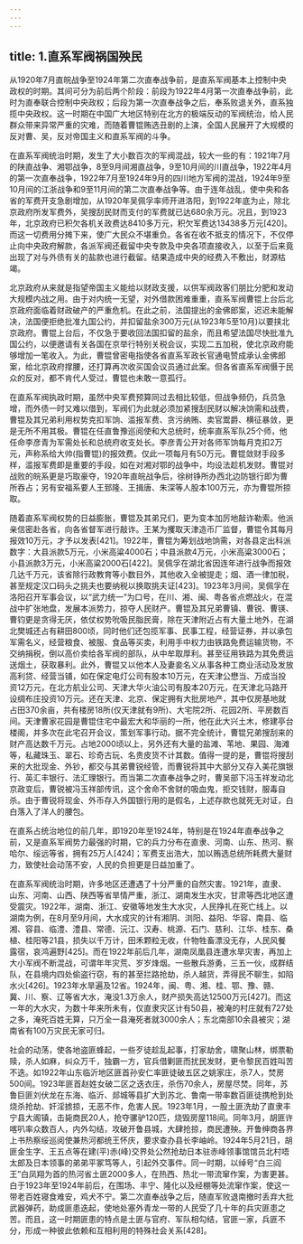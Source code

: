 ```yaml
---
---
---
```

title: 1.直系军阀祸国殃民
---




从1920年7月直皖战争至1924年第二次直奉战争前，是直系军阀基本上控制中央政权的时期。其间可分为前后两个阶段：前段为1922年4月第一次直奉战争前，此时为直奉联合控制中央政权；后段为第一次直奉战争之后，奉系败退关外，直系独揽中央政权。这一时期在中国广大地区特别在北方的极端反动的军阀统治，给人民群众带来异常严重的灾难，而随着曹锟贿选丑剧的上演，全国人民展开了大规模的反对曹、吴，反对帝国主义和直系军阀的斗争。

在直系军阀统治时期，发生了大小数百次的军阀混战，较大一些的有：1921年7月的陕直战争、湘鄂战争，8至9月间湘直战争，9至10月间的川直战争，1922年4月的第一次直奉战争，1922年7月至1924年9月的四川地方军阀的混战，1924年9至10月间的江浙战争和9至11月间的第二次直奉战争等。由于连年战乱，使中央和各省的军费开支急剧增加，从1920年吴佩孚率师开进洛阳，到1922年底为止，除北京政府所发军费外，吴搜刮民财而支付的军费就已达680余万元。况且，到1923年，北京政府已积欠各机关政费达8410多万元，积欠军费达13438多万元[420]。而这一切费用分摊下来，使广大民众不堪重负。各省在收不抵支的情况下，不仅停止向中央政府解款，各派军阀还截留中央专款及中央各项直接收入，以至于后来竟出现了对与外债有关的盐款也进行截留。结果造成中央的经费入不敷出，财源枯竭。

北京政府从来就是指望帝国主义能给以财政支援，以供军阀政客们朋比分肥和发动大规模内战之用。由于对内统一无望，对外借款困难重重，直系军阀曹锟上台后北京政府面临着财政破产的严重危机。在此之前，法国提出的金佛郎案，迟迟未能解决，法国便拒绝批准九国公约，并扣留盐余300万元(从1923年5至10月)以要挟北京政府。曹锟上台后，不仅急于要收回法国扣留的盐余，而且希望法国尽快批准九国公约，以便邀请有关各国在京举行特别关税会议，实现二五加税，使北京政府能够增加一笔收入。为此，曹锟曾密电指使各省直系军政长官通电赞成承认金佛郎案，给北京政府撑腰，还打算再次收买国会议员通过此案。但各省直系军阀慑于民众的反对，都不肯代人受过，曹锟也未敢一意孤行。

在直系军阀执政时期，虽然中央军费预算同过去相比较低，但战争频仍，兵员急增，而外债一时又难以借到，军阀们为此就必须加紧搜刮民财以解决饷需和战费，曹锟及其兄弟利用权势克扣军饷、滥报军费、贪污纳贿、卖官鬻爵、横征暴敛，更是无所不用其极。曹锟在任直鲁豫巡阅使和大总统时，统率直系军队25个师，他任命李彦青为军需处长和总统府收支处长。李彦青公开对各师军饷每月克扣2万元，声称系给大帅(指曹锟)的报效费。仅此一项每月有50万元。曹锟敛财手段多样，滥报军费即是重要的手段，如在对湘对鄂的战争中，均设法趁机发财。曹锟对战败的皖系更是巧取豪夺，1920年直皖战争后，徐树铮所办西北边防银行即为曹所吞占；另有安福系要人王郅隆、王揖唐、朱深等人股本100万元，亦为曹锟所掠取。

随着直系军阀权势的日益膨胀，曹锟及其弟兄们，更为变本加厉地敲诈勒索。他派亲信密赴各省，向各省督军进行敲诈。王某为攫取天津造币厂监督，曹锟令其每月报效10万元，才予以发表[421]。1922年，曹锟为筹划战地饷需，对各县定出科派数字：大县派款5万元，小米高粱4000石；中县派款4万元，小米高粱3000石；小县派款3万元，小米高粱2000石[422]。吴佩孚在湖北省因连年进行战争而报效几达千万元，该省除行政教育等小数目外，其他收入全被提走；烟、酒一律加税，甚至规定汉口码头之挑夫也要纳税以换取挑夫证[423]。1923年3月间，吴佩孚在洛阳召开军事会议，以“武力统一”为口号，在川、湘、闽、粤各省点燃战火，在混战中扩张地盘，发展本派势力，掠夺人民财产。曹锟及其兄弟曹镇、曹锐、曹锳、曹钧更是贪得无厌，依仗权势吮吸民脂民膏，除在天津附近占有大量土地外，在湖北樊城还占有耕田800顷，同时他们还包揽军事、民事工程，经营证券，并以承包军需名义，经营粮食、被服、食品等买卖，利用手中权力由铁路免费运输货物，不交纳捐税，倒以高价卖给各军阀的部队，从中牟取厚利。甚至征用铁路为其免费运送烟土，获取暴利。此外，曹锟又以他本人及妻妾名义从事各种工商业活动及发放高利贷、经营当铺，如在保定电灯公司有股本10万元，在天津公懋当、万成当投资12万元，在北方航业公司、天津大华火油公司有股本20万元，在天津北马路开设绸布庄投资10万元。还在天津、北京、保定拥有大批房地产，其中仅房基地就占田370余亩，共有楼房18所(仅天津就有9所)、大宅院2所、花园2所、平房数百间。天津曹家花园是曹锟住宅中最宏大和华丽的一所，他在此大兴土木，修建亭台楼阁，并多次在此宅召开会议，策划军事行动。据不完全统计，曹锟兄弟搜刮来的财产高达数千万元。占地2000顷以上，另外还有大量的盐滩、苇地、果园、海滩等，私藏珠玉、翠石、珍奇古玩、名贵皮货不计其数。值得一提的是，曹锟将搜刮来的大批现金、外钞，都交与其弟曹锐经管，而曹锐将其中大部分又存入美花旗银行、英汇丰银行、法汇理银行。而当第二次直奉战争之时，曹吴部下冯玉祥发动北京政变后，曹锐被冯玉祥部传讯，这个舍命不舍财的吸血鬼，拒交钱财，服毒自杀。由于曹锐将现金、外币存入外国银行用的是假名，上述存款也就死无对证，白白落入了洋人的腰包。

在直系占统治地位的前几年，即1920年至1924年，特别是在1924年直奉战争之前，又是直系军阀势力最强的时期，它的兵力分布在直隶、河南、山东、热河、察哈尔、绥远等省，拥有25万人[424]；军费支出浩大，加以贿选总统所耗费大量财力，致使社会动荡不安，人民的负担更是日益加重了。

在直系军阀统治时期，许多地区还遭遇了十分严重的自然灾害。1921年，直隶、山东、河南、山西、陕西等省旱情严重，浙江、湖南发生水灾，甘肃等西北地区遭受震灾。1922年，湖南、浙江、安徽等地发生大水灾，人民挣扎在死亡线上。以湖南为例，在8月至9月间，大水成灾的计有湘阴、浏阳、益阳、华容、南县、临湘、容县、临澧、澧县、常德、沅江、汉寿、桃源、石门、慈利、江华、桂东、桑植、桂阳等21县，损失以千万计，田禾颗粒无收，什物牲畜漂没无存，人民风餐露宿，哀鸿遍野[425]。而在1922年前后几年，湖南凤凰县连遭水旱灾害，再加上大小军阀不断混战，可谓年年灾荒、岁岁烽烟。一些散兵游勇，三五一伙，成群结队，在县境内四处偷盗行窃，有的甚至拦路抢劫，杀人越货，弄得民不聊生，如陷水火[426]。1923年水旱遍及12省。1924年，闽、粤、湘、桂、鄂、豫、赣、冀、川、察、辽等省大水，淹没1.3万余人，财产损失高达12500万元[427]。而这一年的大水灾，为数十年来所未有，仅直隶灾区计有50县，被淹的村庄就有727处之多，淹死百姓无算，只万全一县淹死者就3000余人；东北南部10余县被灾；湖南省有100万灾民无家可归。

社会的动荡，使各地盗匪蜂起，一些歹徒趁乱起事，打家劫舍，啸聚山林，绑票勒赎，杀人如麻，纠众万千，独霸一方，官兵借剿匪而扰民发财，更令黎民百姓叫苦不迭。如1922年山东临沂地区匪首孙安仁率匪徒破五区之姚家庄，杀7人，焚房500间。1923年匪首赵姓女破二区之迭衣庄，杀伤70余人，房屋尽焚。同年，苏鲁巨匪刘伏龙在东海、临沂、郯城等县扩大到苏北、鲁南一带率数百匪徒携枪到处烧杀抢劫、奸淫掳掠，无恶不作，危害人民。1923年1月，一股土匪洗劫了直隶丰宁县大阁镇，击毙商民20人，抢夺骡驴120匹，烧毁房屋118间。同年3月，胡匪许喀叭率众数百人，内外勾结，攻破开鲁县城，大肆抢掠，商民遭殃。开鲁绅商各界上书热察绥巡阅使兼热河都统王怀庆，要求查办县长李岫岭。1924年5月21日，胡匪金生字、王五点等在建(平)赤(峰)交界处公然抢劫日本驻赤峰领事馆馆员北村唔太郎及日本领事的弟弟平冢笃等人，引起外交事件。同一时期，以绰号“白三阎王”白凤翔为首的热河省土匪2000多人，在热西、热北一带流窜作案，为害更甚。白于1923年至1924年前后，在围场、丰宁、隆化以及经棚等处流窜作案，使这一带老百姓寝食难安，鸡犬不宁。第二次直奉战争之后，随直军败退南撤时丢弃大批武器弹药，助成匪患迭起，使地处塞外青龙一带的人民受了几十年的兵灾匪患之苦。而且，这一时期匪患的特点是土匪与官府、军队相勾结，官匪一家，兵匪不分，形成一种彼此依赖和互相利用的特殊社会关系[428]。